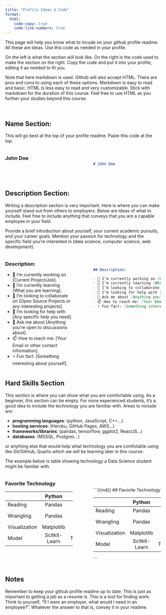 ```yaml
---
title: "Profile Ideas & Code"
format:
  html:
    code-copy: true
    code-line-numbers: true
---
```


This page will help you know what to incude on your github profile readme. All these are ideas. Use this code as needed in your profile.

On the left is what the section will look like. On the right is the code used to make the section on the right. Copy the code and put it into your profile, editing it as needed to fit you.

Note that here markdown is used. Github will also accept HTML. There are pros and cons to using each of these options. Markdown is easy to read and basic. HTML is less easy to read and very customizable. Stick with markdown for the duration of this course. Feel free to use HTML as you further your studies beyond this course.

<br>

## Name Section: 

This will go best at the top of your profile readme. Paste this code at the top.

::: columns 


::: {.column width="47%"}

### John Doe

:::
::: {.column width="5%"}
:::
::: {.column width="47%"}

<br> 

```md
# John Doe
```

:::
:::

<br>

## Description Section:

Writing a description section is very important. Here is where you can make yourself stand out from others to employers. Below are ideas of what to include. Feel free to include anything that conveys that you are a capable employee in your field.

Provide a brief introduction about yourself, your current academic pursuits, and your career goals. Mention your passion for technology and the specific field you're interested in (data science, computer science, web development).

::: columns
::: {.column width="47%"}

### Description: 

- 🔭 I’m currently working on [Current Project/Job].
- 🌱 I’m currently learning [What you are learning].
- 👯 I’m looking to collaborate on [Open Source Projects or any interesting projects].
- 🤔 I’m looking for help with [Any specific help you need].
- 💬 Ask me about [Anything you're open to discussions about].
- 📫 How to reach me: [Your Email or other contact information].
- ⚡ Fun fact: [Something interesting about yourself].

:::
::: {.column width="5%"}
:::
::: {.column width="47%"}

<br>

```md
## Description: 

- 🔭 I’m currently working on [Current Project/Job].
- 🌱 I’m currently learning [What you are learning].
- 👯 I’m looking to collaborate on [Open Source Projects or any interesting projects].
- 🤔 I’m looking for help with [Any specific help you need].
- 💬 Ask me about [Anything you're open to discussions about].
- 📫 How to reach me: [Your Email or other contact information].
- ⚡ Fun fact: [Something interesting about yourself].
```

:::
:::


## Hard Skills Section

This section is where you can show what you are comfortable using. As a beginner, this section can be empty. For more experienced students, it's a good idea to include the technology you are familiar with. Areas to include are:

- **programming languages**: (python, JavaScript, C++...) 
- **hosting services**: (Heroku, GitHub Pages, AWS...) 
- **frameworks/libraries**: (pandas, tensorflow, ggplot2, ReactJS...) 
- **databases**: (MSSQL, Postgres...) 

or anything else that would help what technology you are comfotable using like Git/GitHub, Quarto which we will be learning later in this course. 

The example below is table showing technology a Data Science student might be familiar with.

::: columns
::: {.column width="47%"}

### Favorite Technology

|               | Python        | R             |
| ---           | :---:         | :---:         |
| Reading       | Pandas        | Readr         |
| Wrangling     | Pandas        | Tidyr & Dplyr |
| Visualization | Matplotlib    | ggplot2       |
| Model         | Scitkit-Learn | TidyModels    |

:::
::: {.column width="5%"}
:::
::: {.column width="47%"}

<br>

```{{md}}
## Favorite Technology

|               | Python        | R             |
| ---           | :---:         | :---:         |
| Reading       | Pandas        | Readr         |
| Wrangling     | Pandas        | Tidyr & Dplyr |
| Visualization | Matplotlib    | ggplot2       |
| Model         | Scitkit-Learn | TidyModels    |
```

:::
:::


## Notes

Remember to keep your github profile readme up to date. This is just as important to getting a job as a resume is. This is a tool for finding work. Think to yourself, "If I were an employer, what would I need in an employee?". Whatever the answer to that is, convey it in your readme. 